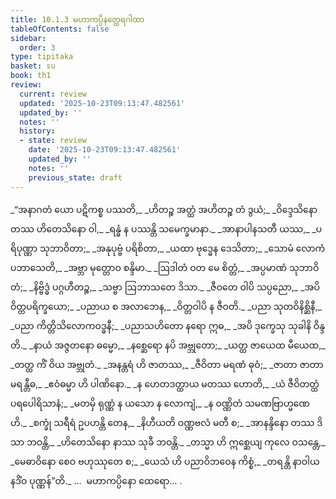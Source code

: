 ```yaml
---
title: 10.1.3 မဟာကပ္ပိနတ္ထေရဂါထာ
tableOfContents: false
sidebar:
  order: 3
type: tipitaka
basket: su
book: th1
review:
  current: review
  updated: '2025-10-23T09:13:47.482561'
  updated_by: ''
  notes: ''
  history:
  - state: review
    date: '2025-10-23T09:13:47.482561'
    updated_by: ''
    notes: ''
    previous_state: draft
---
```



<ReviewStatus review={frontmatter.review} showDetails={true} />

<HypothesisAnnotation frontmatter={frontmatter} />

<DynamicBreadcrumb />

<Division number="547" book="th1" e="ch" v="19" p="302">

<Paragraph number="852" type="verses" book="th1">
_“အနာဂတံ ယော ပဋိကစ္စ ပဿတိ,_  
_ဟိတဉ္စ အတ္ထံ အဟိတဉ္စ တံ ဒွယံ;_  
_ဝိဒ္ဒေသိနော တဿ ဟိတေသိနော ဝါ,_  
_ရန္ဓံ န ပဿန္တိ သမေက္ခမာနာ._  

</Paragraph>

</Division>
<Division number="548" book="th1" e="ch" v="19" p="302">

<Paragraph number="853" type="verses" book="th1">
_အာနာပါနသတီ ယဿ,_  
_ပရိပုဏ္ဏာ သုဘာဝိတာ;_  
_အနုပုဗ္ဗံ ပရိစိတာ,_  
_ယထာ ဗုဒ္ဓေန ဒေသိတာ;_  
_သောမံ လောကံ ပဘာသေတိ,_  
_အဗ္ဘာ မုတ္တောဝ စန္ဒိမာ._  

</Paragraph>

</Division>
<Division number="549" book="th1" e="ch" v="19" p="302">

<Paragraph number="854" type="verses" book="th1">
_ဩဒါတံ ဝတ မေ စိတ္တံ,_  
_အပ္ပမာဏံ သုဘာဝိတံ;_  
_နိဗ္ဗိဒ္ဓံ ပဂ္ဂဟီတဉ္စ,_  
_သဗ္ဗာ ဩဘာသတေ ဒိသာ._  

</Paragraph>

</Division>
<Division number="550" book="th1" e="ch" v="19" p="302">

<Paragraph number="855" type="verses" book="th1">
_ဇီဝတေ ဝါပိ သပ္ပညော,_  
_အပိ ဝိတ္တပရိက္ခယော;_  
_ပညာယ စ အလာဘေန,_  
_ဝိတ္တဝါပိ န ဇီဝတိ._  

</Paragraph>

</Division>
<Division number="551" book="th1" e="ch" v="19" p="302">

<Paragraph number="856" type="verses" book="th1">
_ပညာ သုတဝိနိစ္ဆိနီ,_  
_ပညာ ကိတ္တိသိလောကဝဒ္ဓနီ;_  
_ပညာသဟိတော နရော ဣဓ,_  
_အပိ ဒုက္ခေသု သုခါနိ ဝိန္ဒတိ._  

</Paragraph>

</Division>
<Division number="552" book="th1" e="ch" v="19" p="302">

<Paragraph number="857" type="verses" book="th1">
_နာယံ အဇ္ဇတနော ဓမ္မော,_  
_နစ္ဆေရော နပိ အဗ္ဘုတော;_  
_ယတ္ထ ဇာယေထ မီယေထ,_  
_တတ္ထ ကိံ ဝိယ အဗ္ဘုတံ._  

</Paragraph>

</Division>
<Division number="553" book="th1" e="ch" v="19" p="302">

<Paragraph number="858" type="verses" book="th1">
_အနန္တရံ ဟိ ဇာတဿ,_  
_ဇီဝိတာ မရဏံ ဓုဝံ;_  
_ဇာတာ ဇာတာ မရန္တီဓ,_  
_ဧဝံဓမ္မာ ဟိ ပါဏိနော._  

</Paragraph>

</Division>
<Division number="554" book="th1" e="ch" v="19" p="303">

<Paragraph number="859" type="verses" book="th1">
_န ဟေတဒတ္ထာယ မတဿ ဟောတိ,_  
_ယံ ဇီဝိတတ္ထံ ပရပေါရိသာနံ;_  
_မတမှိ ရုဏ္ဏံ န ယသော န လောကျံ,_  
_န ဝဏ္ဏိတံ သမဏဗြာဟ္မဏေဟိ._  

</Paragraph>

</Division>
<Division number="555" book="th1" e="ch" v="19" p="303">

<Paragraph number="860" type="verses" book="th1">
_စက္ခုံ သရီရံ ဥပဟန္တိ တေန,_  
_နိဟီယတိ ဝဏ္ဏဗလံ မတီ စ;_  
_အာနန္ဒိနော တဿ ဒိသာ ဘဝန္တိ,_  
_ဟိတေသိနော နာဿ သုခီ ဘဝန္တိ._  

</Paragraph>

</Division>
<Division number="556" book="th1" e="ch" v="19" p="303">

<Paragraph number="861" type="verses" book="th1">
_တသ္မာ ဟိ ဣစ္ဆေယျ ကုလေ ဝသန္တေ,_  
_မေဓာဝိနော စေဝ ဗဟုဿုတေ စ;_  
_ယေသံ ဟိ ပညာဝိဘဝေန ကိစ္စံ,_  
_တရန္တိ နာဝါယ နဒိံဝ ပုဏ္ဏန်”တိ._  


</Paragraph>
</Division>

<Paragraph number="862" type="center" book="th1">
…  မဟာကပ္ပိနော ထေရော… .
</Paragraph>